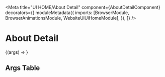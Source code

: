 


<Meta
  title="UI HOME/About Detail"
  component={AboutDetailComponent}
  decorators={[
    moduleMetadata({
      imports: [BrowserModule, BrowserAnimationsModule, WebsiteUiUiHomeModule],
    }),
  ]}
/>

# About Detail

<Story height="500px" name="Default">
  {(args) => <drp-about-detail {...args} />}
</Story>

## Args Table

<ArgsTable of={AboutDetailComponent} />
